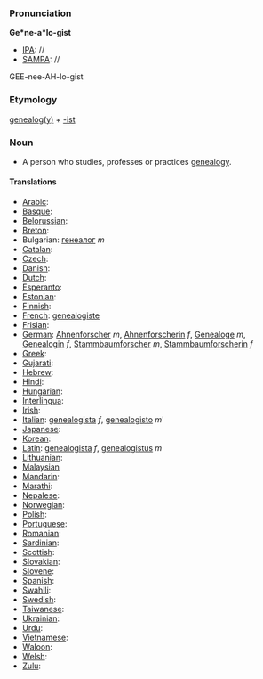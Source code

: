 ===Pronunciation===

'''Ge*ne-a*lo-gist'''
*[[IPA]]: //
*[[SAMPA]]: //
GEE-nee-AH-lo-gist
===Etymology===

[[genealogy|genealog(y)]] + [[-ist]]

=== Noun ===

*A person who studies, professes or practices [[genealogy]].
====Translations====

*[[Arabic]]:
*[[Basque]]:
*[[Belorussian]]:
*[[Breton]]:
*Bulgarian: [[генеалог]] ''m''
*[[Catalan]]:
*[[Czech]]:
*[[Danish]]:
*[[Dutch]]:
*[[Esperanto]]:
*[[Estonian]]:
*[[Finnish]]:
*[[French]]: [[genealogiste]]
*[[Frisian]]:
*[[German]]: [[Ahnenforscher]] ''m'', [[Ahnenforscherin]] ''f'', [[Genealoge]] ''m'', [[Genealogin]] ''f'', [[Stammbaumforscher]] ''m'', [[Stammbaumforscherin]] ''f''
*[[Greek]]:
*[[Gujarati]]:
*[[Hebrew]]:
*[[Hindi]]:
*[[Hungarian]]: 
*[[Interlingua]]:
*[[Irish]]:
*[[Italian]]: [[genealogista]] ''f'', [[genealogisto]] ''m'''
*[[Japanese]]:
*[[Korean]]:
*[[Latin]]: [[genealogista]] ''f'', [[genealogistus]] ''m''
*[[Lithuanian]]:
*[[Malaysian]]
*[[Mandarin]]:
*[[Marathi]]:
*[[Nepalese]]:
*[[Norwegian]]:
*[[Polish]]:
*[[Portuguese]]:
*[[Romanian]]:
*[[Sardinian]]:
*[[Scottish]]:
*[[Slovakian]]:
*[[Slovene]]:
*[[Spanish]]:
*[[Swahili]]:
*[[Swedish]]:
*[[Taiwanese]]:
*[[Ukrainian]]:
*[[Urdu]]:
*[[Vietnamese]]:
*[[Waloon]]:
*[[Welsh]]:
*[[Zulu]]: